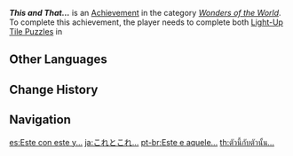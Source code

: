 {{Achievement Infobox
|id           = 81162
|order id     = 1148
|category     = Wonders of the World
|description  = ... Try connecting them?
|requirements = Complete both [[Light-Up Tile Puzzle]]s in {{LL|"Seiraimaru"|.}}
|primogems    = 5
|tracking     = 
|hidden       = 1
|topic        = 
|type         = Exploration
}}
'''''This and That...''''' is an [[Achievement]] in the category ''[[Wonders of the World]]''. To complete this achievement, the player needs to complete both [[Light-Up Tile Puzzle]]s in {{LL|"Seiraimaru"|.}}
<!--
==Trivia==

==Video Guides==
{{EVT
|video1   = 
|caption1 = 
}}
-->
==Other Languages==
{{Other Languages
|en      = This and That...
|zhs     = 它和它…
|zhs_rm  = Tā hé Tā...
|zht     = 它和它…
|zht_rm  = Tā hàn Tā...
|zh_tl   = 
|ja      = これとこれ…
|ja_rm   = Kore to Kore...
|ja_tl   = This and This...
|ko      = 이거랑 이거…
|ko_tl   = This and That...
|es      = Este con este y...
|es_tl   = This one with this one and...
|fr      = Ceci et cela...
|fr_tl   = This and That...
|ru      = То и это...
|ru_tl   = This and That...
|th      = ตัวนี้กับตัวนั้น...
|th_rm   = 
|th_tl   = 
|vi      = Nó Và Nó...
|vi_tl   = 
|de      = Dies und jenes&nbsp;...
|de_tl   = This and That...
|id      = Ini dan Itu&nbsp;....
|id_tl   = This and That...
|pt      = Este e aquele...
|pt_tl   = 
|tr      = Ondan Bundan...
|tr_tl   = From This From That...
|it      = Questo con quello...
|it_tl   = 
}}

==Change History==
{{Change History|2.1}}
<!--
==References==
{{Reflist}}
-->
==Navigation==
{{Achievement Navbox|Wonders of the World|Exploration}}

[[es:Este con este y...]]
[[ja:これとこれ…]]
[[pt-br:Este e aquele...]]
[[th:ตัวนี้กับตัวนั้น...]]